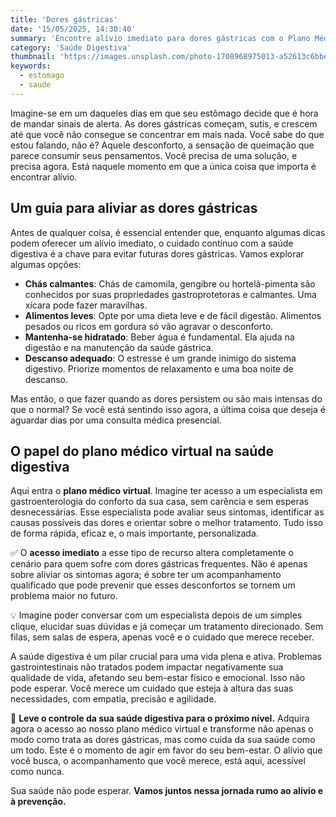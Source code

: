 ```yaml
---
title: 'Dores gástricas'
date: '15/05/2025, 14:30:40'
summary: 'Encontre alívio imediato para dores gástricas com o Plano Médico Virtual da M24. Especialistas disponíveis rapidamente para cuidado personalizado e prevenção futura. Agora é o momento de cuidar da sua saúde digestiva.'
category: 'Saúde Digestiva'
thumbnail: 'https://images.unsplash.com/photo-1708968975013-a52613c6bbea?q=80&w=2127&auto=format&fit=crop&ixlib=rb-4.1.0&ixid=M3wxMjA3fDB8MHxwaG90by1wYWdlfHx8fGVufDB8fHx8fA%3D%3D'
keywords:
  - estomago
  - saude
---
```


Imagine-se em um daqueles dias em que seu estômago decide que é hora de mandar sinais de alerta. As dores gástricas começam, sutis, e crescem até que você não consegue se concentrar em mais nada. Você sabe do que estou falando, não é? Aquele desconforto, a sensação de queimação que parece consumir seus pensamentos. Você precisa de uma solução, e precisa agora. Está naquele momento em que a única coisa que importa é encontrar alívio.

## Um guia para aliviar as dores gástricas

Antes de qualquer coisa, é essencial entender que, enquanto algumas dicas podem oferecer um alívio imediato, o cuidado contínuo com a saúde digestiva é a chave para evitar futuras dores gástricas. Vamos explorar algumas opções:

- **Chás calmantes**: Chás de camomila, gengibre ou hortelã-pimenta são conhecidos por suas propriedades gastroprotetoras e calmantes. Uma xícara pode fazer maravilhas.
- **Alimentos leves**: Opte por uma dieta leve e de fácil digestão. Alimentos pesados ou ricos em gordura só vão agravar o desconforto.
- **Mantenha-se hidratado**: Beber água é fundamental. Ela ajuda na digestão e na manutenção da saúde gástrica.
- **Descanso adequado**: O estresse é um grande inimigo do sistema digestivo. Priorize momentos de relaxamento e uma boa noite de descanso.

Mas então, o que fazer quando as dores persistem ou são mais intensas do que o normal? Se você está sentindo isso agora, a última coisa que deseja é aguardar dias por uma consulta médica presencial.

## O papel do plano médico virtual na saúde digestiva

Aqui entra o **plano médico virtual**. Imagine ter acesso a um especialista em gastroenterologia do conforto da sua casa, sem carência e sem esperas desnecessárias. Esse especialista pode avaliar seus sintomas, identificar as causas possíveis das dores e orientar sobre o melhor tratamento. Tudo isso de forma rápida, eficaz e, o mais importante, personalizada.

✅ O **acesso imediato** a esse tipo de recurso altera completamente o cenário para quem sofre com dores gástricas frequentes. Não é apenas sobre aliviar os sintomas agora; é sobre ter um acompanhamento qualificado que pode prevenir que esses desconfortos se tornem um problema maior no futuro.

💡 Imagine poder conversar com um especialista depois de um simples clique, elucidar suas dúvidas e já começar um tratamento direcionado. Sem filas, sem salas de espera, apenas você e o cuidado que merece receber.

A saúde digestiva é um pilar crucial para uma vida plena e ativa. Problemas gastrointestinais não tratados podem impactar negativamente sua qualidade de vida, afetando seu bem-estar físico e emocional. Isso não pode esperar. Você merece um cuidado que esteja à altura das suas necessidades, com empatia, precisão e agilidade.

🚀 **Leve o controle da sua saúde digestiva para o próximo nível.** Adquira agora o acesso ao nosso plano médico virtual e transforme não apenas o modo como trata as dores gástricas, mas como cuida da sua saúde como um todo. Este é o momento de agir em favor do seu bem-estar. O alívio que você busca, o acompanhamento que você merece, está aqui, acessível como nunca.

Sua saúde não pode esperar. **Vamos juntos nessa jornada rumo ao alívio e à prevenção.**
